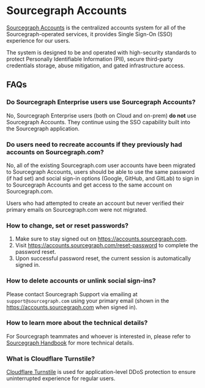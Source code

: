 # Sourcegraph Accounts

[Sourcegraph Accounts](https://accounts.sourcegraph.com) is the centralized accounts system for all of the Sourcegraph-operated services, it provides Single Sign-On (SSO) experience for our users.

The system is designed to be and operated with high-security standards to protect Personally Identifiable Information (PII), secure third-party credentials storage, abuse mitigation, and gated infrastructure access.

## FAQs

### Do Sourcegraph Enterprise users use Sourcegraph Accounts?

No, Sourcegraph Enterprise users (both on Cloud and on-prem) **do not** use Sourcegraph Accounts. They continue using the SSO capability built into the Sourcegraph application.

### Do users need to recreate accounts if they previously had accounts on Sourcegraph.com?

No, all of the existing Sourcegraph.com user accounts have been migrated to Sourcegraph Accounts, users should be able to use the same password (if had set) and social sign-in options (Google, GitHub, and GitLab) to sign in to Sourcegraph Accounts and get access to the same account on Sourcegraph.com.

<Callout type="info">
Users who had attempted to create an account but never verified their primary emails on Sourcegraph.com were not migrated.
</Callout>

### How to change, set or reset passwords?

1. Make sure to stay signed out on https://accounts.sourcegraph.com.
1. Visit https://accounts.sourcegraph.com/reset-password to complete the password reset.
1. Upon successful password reset, the current session is automatically signed in.

### How to delete accounts or unlink social sign-ins?

Please contact Sourcegraph Support via emailing at `support@sourcegraph.com` using your primary email (shown in the https://accounts.sourcegraph.com when signed in).

### How to learn more about the technical details?

For Sourcegraph teammates and whoever is interested in, please refer to [Sourcegraph Handbook](https://handbook.sourcegraph.com/departments/engineering/teams/core-services/sams/) for more technical details.

### What is Cloudflare Turnstile?

[Cloudflare Turnstile](https://www.cloudflare.com/products/turnstile/) is used for application-level DDoS protection to ensure uninterrupted experience for regular users.
